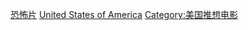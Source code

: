 [[Category:美國各類型電影|恐怖片]]
[[Category:各國恐怖片|United States of America]]
[[Category:美国推想电影|Category:美国推想电影]]
